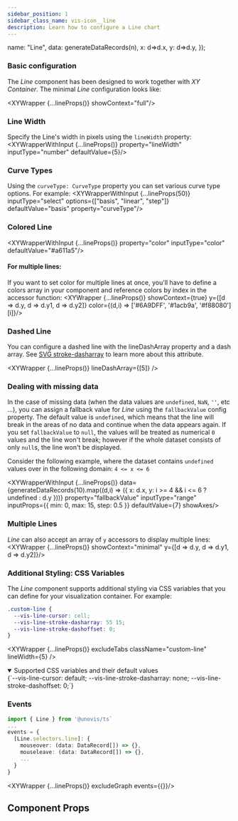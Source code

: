 ```yaml
---
sidebar_position: 1
sidebar_class_name: vis-icon__line
description: Learn how to configure a Line chart
---
```


  name: "Line",
  data: generateDataRecords(n),
  x: d=>d.x,
  y: d=>d.y,
});

### Basic configuration
The _Line_ component has been designed to work together with _XY Container_. The minimal _Line_ configuration looks like:

<XYWrapper {...lineProps()} showContext="full"/>

### Line Width
Specify the Line's width in pixels using the `lineWidth` property:
<XYWrapperWithInput {...lineProps()} property="lineWidth" inputType="number" defaultValue={5}/>

### Curve Types
Using the `curveType: CurveType` property you can set various curve type options. For example:
<XYWrapperWithInput {...lineProps(50)} inputType="select" options={["basis", "linear", "step"]} defaultValue="basis" property="curveType"/>

### Colored Line
<XYWrapperWithInput {...lineProps()} property="color" inputType="color" defaultValue="#a611a5"/>

#### For multiple lines:
If you want to set color for multiple lines at once, you'll have to define a colors array in your component and reference colors by index in the accessor function:
<XYWrapper {...lineProps()} showContext={true} y={[d => d.y, d => d.y1, d => d.y2]} color={(d,i) => ['#6A9DFF', '#1acb9a', '#f88080'][i]}/>

### Dashed Line
You can configure a dashed line with the lineDashArray property and a dash array. See [SVG stroke-dasharray](https://developer.mozilla.org/en-US/docs/Web/SVG/Attribute/stroke-dasharray)
to learn more about this attribute.

<XYWrapper {...lineProps()} lineDashArray={[5]} />

### Dealing with missing data
In the case of missing data (when the data values are `undefined`, `NaN`, `''`, etc ...), you can assign a fallback value
for _Line_ using the `fallbackValue` config property. The default value is `undefined`, which means that the line will
break in the areas of no data and continue when the data appears again. If you set `fallbackValue` to `null`, the values
will be treated as numerical `0` values and the line won't break; however if the whole dataset consists of only `null`s,
the line won't be displayed.

Consider the following example, where the dataset contains `undefined` values over in the following domain:
`4 <= x <= 6`

<XYWrapperWithInput {...lineProps()}
  data={generateDataRecords(10).map((d,i) => ({ x: d.x, y: i >= 4 && i <= 6 ? undefined : d.y }))}
  property="fallbackValue"
  inputType="range"
  inputProps={{ min: 0, max: 15, step: 0.5 }}
  defaultValue={7}
  showAxes/>

### Multiple Lines
_Line_ can also accept an array of `y` accessors to display multiple lines:
<XYWrapper {...lineProps()} showContext="minimal" y={[d => d.y, d => d.y1, d => d.y2]}/>


### Additional Styling: CSS Variables
The _Line_ component supports additional styling via CSS variables that you can define for your visualization container. For example:

```css title="styles.css"
.custom-line {
  --vis-line-cursor: cell;
  --vis-line-stroke-dasharray: 55 15;
  --vis-line-stroke-dashoffset: 0;
}
```
<XYWrapper {...lineProps()} excludeTabs className="custom-line" lineWidth={5} />

<details open>
  <summary>Supported CSS variables and their default values</summary>
  <CodeBlock language="css">
{`--vis-line-cursor: default;
--vis-line-stroke-dasharray: none;
--vis-line-stroke-dashoffset: 0;`}
  </CodeBlock>
</details>

### Events
```ts
import { Line } from '@unovis/ts`
...
events = {
  [Line.selectors.line]: {
    mouseover: (data: DataRecord[]) => {},
    mouseleave: (data: DataRecord[]) => {},
    ...
  }
}
```
<XYWrapper {...lineProps()} excludeGraph events={{}}/>

## Component Props
<PropTable name="VisLine"></PropTable>
